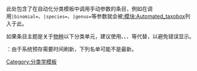 {{Wikipedia category|tracking=yes}}
{{Emptycat}}{{Hiddencat}}
此处包含了在自动化分类模板中调用手动参数的条目，例如在{{t1|Automatic Taxobox}}调用<code>|binomial=</code>、<code>|species=</code>、<code>|genus=</code>等参数就会被[[:模块:Automated_taxobox|:模块:Automated_taxobox]]列入于此。

如果条目主题是关于[[物种|物种]]以下分类单元，建议使用{{t1|Speciesbox}}、{{t1|Subspeciesbox}}、{{t1|Infraspeciesbox}}、{{t1|Virusbox}}等代替，以避免错误显示。

{{注意}}：由于系统预存需要时间刷新，下列名单可能不是最新。

[[Category:分类学模板|Category:分类学模板]]